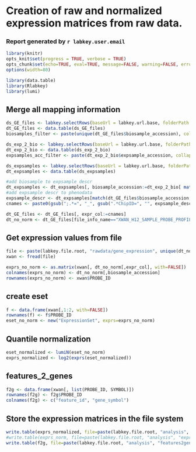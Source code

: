 # Creation of raw and normalized expression matrices from raw data.

### Report generated by `r labkey.user.email`

```r
library(knitr)
opts_knit$set(progress = TRUE, verbose = TRUE)
opts_chunk$set(echo=TRUE, eval=TRUE, message=FALSE, warning=FALSE, error=TRUE)
options(width=80)
```

```r
library(data.table)
library(Rlabkey)
library(lumi)
```

## Merge all mapping information
```r
ds_GE_files <- labkey.selectRows(baseUrl = labkey.url.base, folderPath = labkey.url.path, schemaName = "study", queryName = "gene_expression_files", colNameOpt = "rname")
dt_GE_files <- data.table(ds_GE_files)
biosamples_filter <- paste(unique(dt_GE_files$biosample_accession), collapse=";")

ds_exp_2_bio <- labkey.selectRows(baseUrl = labkey.url.base, folderPath = labkey.url.path,  schemaName = "hipcdb", queryName = "biosample_2_expsample", colFilter = makeFilter(c("biosample_accession", "IN", biosamples_filter)), colNameOpt = "rname")
dt_exp_2_bio <- data.table(ds_exp_2_bio)
expsamples_acc_filter <- paste(dt_exp_2_bio$expsample_accession, collapse=";")

ds_expsamples <- labkey.selectRows(baseUrl = labkey.url.base, folderPath = labkey.url.path, schemaName = "hipcdb", queryName = "expsample", colFilter = makeFilter(c("expsample_accession", "IN", expsamples_acc_filter)), colNameOpt = "rname")
dt_expsamples <- data.table(ds_expsamples)

#add biosample to expsample descr
dt_expsamples <- dt_expsamples[, biosample_accession:=dt_exp_2_bio[ match(dt_expsamples$expsample_accession, expsample_accession), biosample_accession]]
#add expsample descr to phenodata
expsample_descr <- dt_expsamples[match(dt_GE_files$biosample_accession, biosample_accession), description]
cnames <- paste0(gsub(";.*=", "_", gsub(".*ChipID=", "", expsample_descr)), ".AVG_Signal")

dt_GE_files <- dt_GE_files[, expr_col:=cnames]
dt_no_norm <- dt_GE_files[file_info_name=="XWAN_H12_SAMPLE_PROBE_PROFILE_NO_NORM_122211.txt",]
```

## Get expression values from file
```r
file <- paste(labkey.file.root, "rawdata/gene_expression", unique(dt_no_norm$file_info_name), sep="/")
xwan <- fread(file)

exprs_no_norm <- as.matrix(xwan[, dt_no_norm[,expr_col], with=FALSE])
colnames(exprs_no_norm) <- dt_no_norm[,biosample_accession]
rownames(exprs_no_norm) <- xwan$PROBE_ID
```

## create eset
```r
f <- data.frame(xwan[,1:2, with=FALSE])
rownames(f) <- f$PROBE_ID
eset_no_norm <- new("ExpressionSet", exprs=exprs_no_norm)
```

## Quantile normalization
```r
eset_normalized <- lumiN(eset_no_norm)
exprs_normalized <- log2(exprs(eset_normalized))
```

## features_2_genes
```r
f2g <- data.frame(xwan[, list(PROBE_ID, SYMBOL)])
rownames(f2g) <- f2g$PROBE_ID
colnames(f2g) <- c("feature_id", "gene_symbol")
```

## Store the expression matrices in the file system
```r
write.table(exprs_normalized, file=paste(labkey.file.root, "analysis", "exprs_matrices", "exprs_matrix_normalized.tsv", sep="/"), sep="\t", quote=FALSE)
#write.table(exprs_norm, file=paste(labkey.file.root, "analysis", "exprs_matrices", "exprs_matrix_normalized.tsv", sep="/"), sep="\t", quote=FALSE)
write.table(f2g, file=paste(labkey.file.root, "analysis", "features2genes", "features_2_genes_HumanHT-12v4.tsv", sep="/"), sep="\t", quote=FALSE)
```
